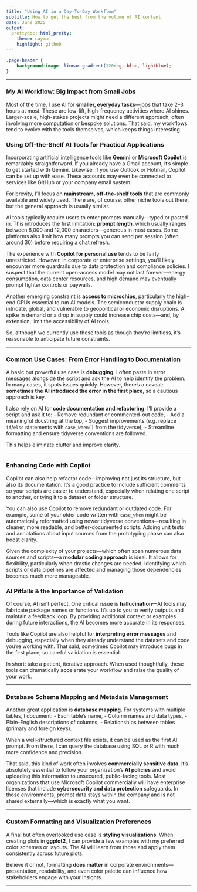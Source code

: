 ```yaml
---
title: "Using AI in a Day-To-Day Workflow"
subtitle: How to get the best from the volume of AI content
date: June 2025
output:
  prettydoc::html_pretty:
    theme: cayman
    highlight: github
---
```


```css
.page-header {
    background-image: linear-gradient(120deg, blue, lightblue);
}
```

---

### My AI Workflow: Big Impact from Small Jobs

Most of the time, I use AI for **smaller, everyday tasks**—jobs that take 2–3 hours at most. These are low-lift, high-frequency activities where AI shines. Larger-scale, high-stakes projects might need a different approach, often involving more computation or bespoke solutions. That said, my workflows tend to evolve with the tools themselves, which keeps things interesting.



### Using Off-the-Shelf AI Tools for Practical Applications

Incorporating artificial intelligence tools like **Gemini** or **Microsoft Copilot** is remarkably straightforward. If you already have a Gmail account, it’s simple to get started with Gemini. Likewise, if you use Outlook or Hotmail, Copilot can be set up with ease. These accounts may even be connected to services like GitHub or your company email system.

For brevity, I’ll focus on **mainstream, off-the-shelf tools** that are commonly available and widely used. There are, of course, other niche tools out there, but the general approach is usually similar.

AI tools typically require users to enter prompts manually—typed or pasted in. This introduces the first limitation: **prompt length**, which usually ranges between 8,000 and 12,000 characters—generous in most cases. Some platforms also limit how many prompts you can send per session (often around 30) before requiring a chat refresh.

The experience with **Copilot for personal use** tends to be fairly unrestricted. However, in corporate or enterprise settings, you’ll likely encounter more guardrails due to data protection and compliance policies. I suspect that the current open-access model may not last forever—energy consumption, data center resources, and high demand may eventually prompt tighter controls or paywalls.

Another emerging constraint is **access to microchips**, particularly the high-end GPUs essential to run AI models. The semiconductor supply chain is intricate, global, and vulnerable to geopolitical or economic disruptions. A spike in demand or a drop in supply could increase chip costs—and, by extension, limit the accessibility of AI tools.

So, although we currently use these tools as though they’re limitless, it's reasonable to anticipate future constraints.


---

### Common Use Cases: From Error Handling to Documentation

A basic but powerful use case is **debugging**. I often paste in error messages alongside the script and ask the AI to help identify the problem. In many cases, it spots issues quickly. However, there’s a caveat: **sometimes the AI introduced the error in the first place**, so a cautious approach is key.

I also rely on AI for **code documentation and refactoring**. I’ll provide a script and ask it to:
- Remove redundant or commented-out code,
- Add a meaningful docstring at the top,
- Suggest improvements (e.g. replace `if`/`else` statements with `case_when()` from the tidyverse),
- Streamline formatting and ensure tidyverse conventions are followed.

This helps eliminate clutter and improve clarity.

---

### Enhancing Code with Copilot

Copilot can also help refactor code—improving not just its structure, but also its documentation. It’s a good practice to include sufficient comments so your scripts are easier to understand, especially when relating one script to another, or tying it to a dataset or folder structure.

You can also use Copilot to remove redundant or outdated code. For example, some of your older code written with `case_when` might be automatically reformatted using newer tidyverse conventions—resulting in cleaner, more readable, and better-documented scripts. Adding unit tests and annotations about input sources from the prototyping phase can also boost clarity.

Given the complexity of your projects—which often span numerous data sources and scripts—a **modular coding approach** is ideal. It allows for flexibility, particularly when drastic changes are needed. Identifying which scripts or data pipelines are affected and managing those dependencies becomes much more manageable.

### AI Pitfalls & the Importance of Validation

Of course, AI isn't perfect. One critical issue is **hallucination**—AI tools may fabricate package names or functions. It’s up to you to verify outputs and maintain a feedback loop. By providing additional context or examples during future interactions, the AI becomes more accurate in its responses.

Tools like Copilot are also helpful for **interpreting error messages** and debugging, especially when they already understand the datasets and code you’re working with. That said, sometimes Copilot may introduce bugs in the first place, so careful validation is essential.

In short: take a patient, iterative approach. When used thoughtfully, these tools can dramatically accelerate your workflow and raise the quality of your work.

---

### Database Schema Mapping and Metadata Management

Another great application is **database mapping**. For systems with multiple tables, I document:
- Each table’s name,
- Column names and data types,
- Plain-English descriptions of columns,
- Relationships between tables (primary and foreign keys).

When a well-structured context file exists, it can be used as the first AI prompt. From there, I can query the database using SQL or R with much more confidence and precision.

That said, this kind of work often involves **commercially sensitive data**. It’s absolutely essential to follow your organization’s **AI policies** and avoid uploading this information to unsecured, public-facing tools. Most organizations that use Microsoft Copilot commercially will have enterprise licenses that include **cybersecurity and data protection** safeguards. In those environments, prompt data stays within the company and is not shared externally—which is exactly what you want.

---

### Custom Formatting and Visualization Preferences

A final but often overlooked use case is **styling visualizations**. When creating plots in **ggplot2**, I can provide a few examples with my preferred color schemes or layouts. The AI will learn from those and apply them consistently across future plots.

Believe it or not, formatting **does matter** in corporate environments—presentation, readability, and even color palette can influence how stakeholders engage with your insights.

---

